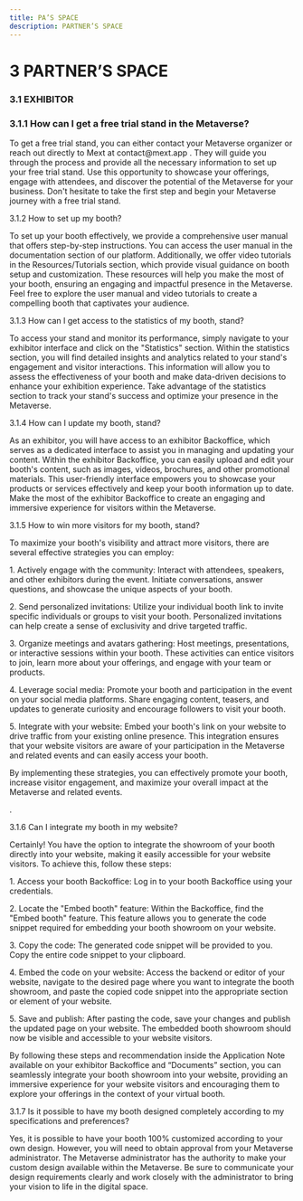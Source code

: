 ```yaml
---
title: PA’S SPACE
description: PARTNER’S SPACE
---
```


# **3	PARTNER’S SPACE**

### 3.1	EXHIBITOR 

### 3.1.1	How can I get a free trial stand in the Metaverse?

To get a free trial stand, you can either contact your Metaverse organizer or reach out directly to Mext at contact\@mext.app . They will guide you through the process and provide all the necessary information to set up your free trial stand. Use this opportunity to showcase your offerings, engage with attendees, and discover the potential of the Metaverse for your business. Don't hesitate to take the first step and begin your Metaverse journey with a free trial stand.

3.1.2	How to set up my booth? 

To set up your booth effectively, we provide a comprehensive user manual that offers step-by-step instructions. You can access the user manual in the documentation section of our platform. Additionally, we offer video tutorials in the Resources/Tutorials section, which provide visual guidance on booth setup and customization. These resources will help you make the most of your booth, ensuring an engaging and impactful presence in the Metaverse. Feel free to explore the user manual and video tutorials to create a compelling booth that captivates your audience.

3.1.3	How can I get access to the statistics of my booth, stand? 

To access your stand and monitor its performance, simply navigate to your exhibitor interface and click on the "Statistics" section. Within the statistics section, you will find detailed insights and analytics related to your stand's engagement and visitor interactions. This information will allow you to assess the effectiveness of your booth and make data-driven decisions to enhance your exhibition experience. Take advantage of the statistics section to track your stand's success and optimize your presence in the Metaverse.

3.1.4	How can I update my booth, stand? 

As an exhibitor, you will have access to an exhibitor Backoffice, which serves as a dedicated interface to assist you in managing and updating your content. Within the exhibitor Backoffice, you can easily upload and edit your booth's content, such as images, videos, brochures, and other promotional materials. This user-friendly interface empowers you to showcase your products or services effectively and keep your booth information up to date. Make the most of the exhibitor Backoffice to create an engaging and immersive experience for visitors within the Metaverse.

3.1.5	How to win more visitors for my booth, stand?

To maximize your booth's visibility and attract more visitors, there are several effective strategies you can employ:

1\.	Actively engage with the community: Interact with attendees, speakers, and other exhibitors during the event. Initiate conversations, answer questions, and showcase the unique aspects of your booth.

2\.	Send personalized invitations: Utilize your individual booth link to invite specific individuals or groups to visit your booth. Personalized invitations can help create a sense of exclusivity and drive targeted traffic.

3\.	Organize meetings and avatars gathering: Host meetings, presentations, or interactive sessions within your booth. These activities can entice visitors to join, learn more about your offerings, and engage with your team or products.

4\.	Leverage social media: Promote your booth and participation in the event on your social media platforms. Share engaging content, teasers, and updates to generate curiosity and encourage followers to visit your booth.

5\.	Integrate with your website: Embed your booth's link on your website to drive traffic from your existing online presence. This integration ensures that your website visitors are aware of your participation in the Metaverse and related events and can easily access your booth.

By implementing these strategies, you can effectively promote your booth, increase visitor engagement, and maximize your overall impact at the Metaverse and related events. 

.

3.1.6	Can I integrate my booth in my website? 

Certainly! You have the option to integrate the showroom of your booth directly into your website, making it easily accessible for your website visitors. To achieve this, follow these steps:

1\.	Access your booth Backoffice: Log in to your booth Backoffice using your credentials.

2\.	Locate the "Embed booth" feature: Within the Backoffice, find the "Embed booth" feature. This feature allows you to generate the code snippet required for embedding your booth showroom on your website.

3\.	Copy the code: The generated code snippet will be provided to you. Copy the entire code snippet to your clipboard.

4\.	Embed the code on your website: Access the backend or editor of your website, navigate to the desired page where you want to integrate the booth showroom, and paste the copied code snippet into the appropriate section or element of your website.

5\.	Save and publish: After pasting the code, save your changes and publish the updated page on your website. The embedded booth showroom should now be visible and accessible to your website visitors.

By following these steps and recommendation inside the Application Note available on your exhibitor Backoffice and “Documents” section, you can seamlessly integrate your booth showroom into your website, providing an immersive experience for your website visitors and encouraging them to explore your offerings in the context of your virtual booth.

3.1.7	Is it possible to have my booth designed completely according to my specifications and preferences?

Yes, it is possible to have your booth 100% customized according to your own design. However, you will need to obtain approval from your Metaverse administrator. The Metaverse administrator has the authority to make your custom design available within the Metaverse. Be sure to communicate your design requirements clearly and work closely with the administrator to bring your vision to life in the digital space.

